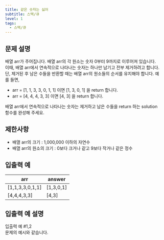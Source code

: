 ```yaml
---
title: 같은 숫자는 싫어
subtitle: 스택/큐
level: 1
tags:
  - 스택/큐
---
```


## 문제 설명

배열 arr가 주어집니다. 배열 arr의 각 원소는 숫자 0부터 9까지로 이루어져 있습니다. 이때, 배열 arr에서 연속적으로 나타나는 숫자는 하나만 남기고 전부 제거하려고 합니다. 단, 제거된 후 남은 수들을 반환할 때는 배열 arr의 원소들의 순서를 유지해야 합니다. 예를 들면,

- arr = \[1, 1, 3, 3, 0, 1, 1\] 이면 \[1, 3, 0, 1\] 을 return 합니다.
- arr = \[4, 4, 4, 3, 3\] 이면 \[4, 3\] 을 return 합니다.

배열 arr에서 연속적으로 나타나는 숫자는 제거하고 남은 수들을 return 하는 solution 함수를 완성해 주세요.

## 제한사항

- 배열 arr의 크기 : 1,000,000 이하의 자연수
- 배열 arr의 원소의 크기 : 0보다 크거나 같고 9보다 작거나 같은 정수

## 입출력 예

| arr               | answer      |
| ----------------- | ----------- |
| \[1,1,3,3,0,1,1\] | \[1,3,0,1\] |
| \[4,4,4,3,3\]     | \[4,3\]     |

## 입출력 예 설명

입출력 예 #1,2\
문제의 예시와 같습니다.
